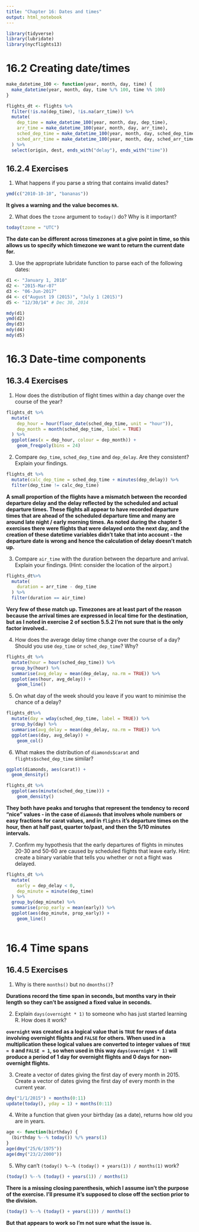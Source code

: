 ```yaml
---
title: "Chapter 16: Dates and times"
output: html_notebook
---
```


```r
library(tidyverse)
library(lubridate)
library(nycflights13)
```

# 16.2 Creating date/times

```r
make_datetime_100 <- function(year, month, day, time) {
  make_datetime(year, month, day, time %/% 100, time %% 100)
}

flights_dt <- flights %>% 
  filter(!is.na(dep_time), !is.na(arr_time)) %>% 
  mutate(
    dep_time = make_datetime_100(year, month, day, dep_time),
    arr_time = make_datetime_100(year, month, day, arr_time),
    sched_dep_time = make_datetime_100(year, month, day, sched_dep_time),
    sched_arr_time = make_datetime_100(year, month, day, sched_arr_time)
  ) %>% 
  select(origin, dest, ends_with("delay"), ends_with("time"))
```

## 16.2.4 Exercises

1. What happens if you parse a string that contains invalid dates?

```r
ymd(c("2010-10-10", "bananas"))
```

**It gives a warning and the value becomes `NA`.**

2. What does the `tzone` argument to `today()` do? Why is it important?

```r
today(tzone = "UTC")
```

**The date can be different across timezones at a give point in time, so this allows us to specify which timezone we want to return the current date for.**

3. Use the appropriate lubridate function to parse each of the following dates:

```r
d1 <- "January 1, 2010"
d2 <- "2015-Mar-07"
d3 <- "06-Jun-2017"
d4 <- c("August 19 (2015)", "July 1 (2015)")
d5 <- "12/30/14" # Dec 30, 2014

mdy(d1)
ymd(d2)
dmy(d3)
mdy(d4)
mdy(d5)
```

# 16.3 Date-time components

## 16.3.4 Exercises

1. How does the distribution of flight times within a day change over the course of the year?

```r
flights_dt %>%
  mutate(
    dep_hour = hour(floor_date(sched_dep_time, unit = "hour")),
    dep_month = month(sched_dep_time, label = TRUE)
  ) %>%
  ggplot(aes(x = dep_hour, colour = dep_month)) +
    geom_freqpoly(bins = 24)
```

2. Compare `dep_time`, `sched_dep_time` and `dep_delay`. Are they consistent? Explain your findings.

```r
flights_dt %>%
  mutate(calc_dep_time = sched_dep_time + minutes(dep_delay)) %>%
  filter(dep_time != calc_dep_time)
```

**A small proportion of the flights have a mismatch between the recorded departure delay and the delay reflected by the scheduled and actual departure times. These flights all appear to have recorded departure times that are ahead of the scheduled departure time and many are around late night / early morning times. As noted during the chapter 5 exercises there were flights that were delayed onto the next day, and the creation of these datetime variables didn't take that into account - the departure date is wrong and hence the calculation of delay doesn't match up.**

3. Compare `air_time` with the duration between the departure and arrival. Explain your findings. (Hint: consider the location of the airport.)

```r
flights_dt%>%
  mutate(
    duration = arr_time - dep_time
  ) %>%
  filter(duration == air_time)
```

**Very few of these match up. Timezones are at least part of the reason because the arrival times are expressed in local time for the destination, but as I noted in exercise 2 of section 5.5.2 I'm not sure that is the only factor involved..**

4. How does the average delay time change over the course of a day? Should you use `dep_time` or `sched_dep_time`? Why?

```r
flights_dt %>%
  mutate(hour = hour(sched_dep_time)) %>%
  group_by(hour) %>%
  summarise(avg_delay = mean(dep_delay, na.rm = TRUE)) %>%
  ggplot(aes(hour, avg_delay)) +
    geom_line()
```

5. On what day of the week should you leave if you want to minimise the chance of a delay?

```r
flights_dt%>%
  mutate(day = wday(sched_dep_time, label = TRUE)) %>%
  group_by(day) %>%
  summarise(avg_delay = mean(dep_delay, na.rm = TRUE)) %>%
  ggplot(aes(day, avg_delay)) +
    geom_col()
```

6. What makes the distribution of `diamonds$carat` and `flights$sched_dep_time` similar?

```r
ggplot(diamonds, aes(carat)) +
  geom_density()
```

```r
flights_dt %>%
  ggplot(aes(minute(sched_dep_time))) +
    geom_density()
```

**They both have peaks and torughs that represent the tendency to record "nice" values - in the case of `diamonds` that involves whole numbers or easy fractions for carat values, and in `flights` it's departure times on the hour, then at half past, quarter to/past, and then the 5/10 minutes intervals.**

7. Confirm my hypothesis that the early departures of flights in minutes 20-30 and 50-60 are caused by scheduled flights that leave early. Hint: create a binary variable that tells you whether or not a flight was delayed.

```r
flights_dt %>%
  mutate(
    early = dep_delay < 0,
    dep_minute = minute(dep_time)
  ) %>%
  group_by(dep_minute) %>%
  summarise(prop_early = mean(early)) %>%
  ggplot(aes(dep_minute, prop_early)) +
    geom_line()
  
```

# 16.4 Time spans

## 16.4.5 Exercises

1. Why is there `months()` but no `dmonths()`?

**Durations record the time span in seconds, but months vary in their length so they can't be assigned a fixed value in seconds.**

2. Explain `days(overnight * 1)` to someone who has just started learning R. How does it work?

**`overnight` was created as a logical value that is `TRUE` for rows of data involving overnight flights and `FALSE` for others. When used in a multiplication these logical values are converted to integer values of `TRUE = 0` and `FALSE = 1`, so when used in this way `days(overnight * 1)` will produce a period of 1 day for overnight flights and 0 days for non-overnight flights.**

3. Create a vector of dates giving the first day of every month in 2015. Create a vector of dates giving the first day of every month in the current year.

```r
dmy("1/1/2015") + months(0:11)
update(today(), yday = 1) + months(0:11)
```

4. Write a function that given your birthday (as a date), returns how old you are in years.

```r
age <- function(birthday) {
  (birthday %--% today()) %/% years(1)
}
age(dmy("25/6/1975"))
age(dmy("23/2/2000"))
```

5. Why can’t `(today() %--% (today() + years(1)) / months(1)` work?

```r
(today() %--% (today() + years(1)) / months(1)
```

**There is a missing closing parenthesis, which I assume isn't the purpose of the exercise. I'll presume it's supposed to close off the section prior to the division.**

```r
(today() %--% (today() + years(1))) / months(1)
```

**But that appears to work so I'm not sure what the issue is.**
